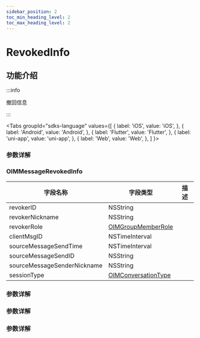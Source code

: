 ```yaml
---
sidebar_position: 2
toc_min_heading_level: 2
toc_max_heading_level: 2
---
```


# RevokedInfo

## 功能介绍

:::info

撤回信息

:::

<Tabs
groupId="sdks-language"
values={[
{ label: 'iOS', value: 'iOS', },
{ label: 'Android', value: 'Android', },
{ label: 'Flutter', value: 'Flutter', },
{ label: 'uni-app', value: 'uni-app', },
{ label: 'Web', value: 'Web', },
]
}>

<TabItem value="Flutter">

### 参数详解

</TabItem>

<TabItem value="iOS">

### OIMMessageRevokedInfo

| 字段名称                    | 字段类型                                                   | 描述 |
| --------------------------- | ---------------------------------------------------------- | ---- |
| revokerID                   | NSString                                                   |      |
| revokerNickname             | NSString                                                   |      |
| revokerRole                 | [OIMGroupMemberRole](docs/sdks/Enum/RoleLevel.mdx)         |      |
| clientMsgID                 | NSTimeInterval                                             |      |
| sourceMessageSendTime       | NSTimeInterval                                             |      |
| sourceMessageSendID         | NSString                                                   |      |
| sourceMessageSenderNickname | NSString                                                   |      |
| sessionType                 | [OIMConversationType](docs/sdks/Enum/ConversationType.mdx) |      |

</TabItem>

<TabItem value="Android">

### 参数详解

</TabItem>

<TabItem value="Web">

### 参数详解

</TabItem>

<TabItem value="uni-app">

### 参数详解

</TabItem>

</Tabs>
